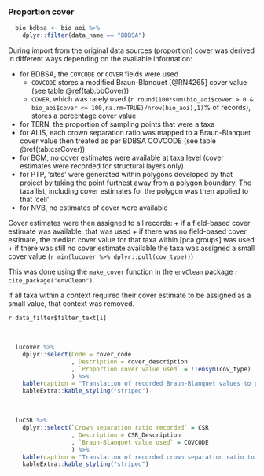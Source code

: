 ### Proportion cover

```r

  bio_bdbsa <- bio_aoi %>%
    dplyr::filter(data_name == "BDBSA")

```

During import from the original data sources (proportion) cover was derived in different ways depending on the available information:

* for BDBSA, the `COVCODE` or `COVER` fields were used
  + `COVCODE` stores a modified Braun-Blanquet [@RN4265] cover value (see table \@ref(tab:bbCover))
  + `COVER`, which was rarely used (`r round(100*sum(bio_aoi$cover > 0 & bio_aoi$cover <= 100,na.rm=TRUE)/nrow(bio_aoi),1)`% of records), stores a percentage cover value
* for TERN, the proportion of sampling points that were a taxa
* for ALIS, each crown separation ratio was mapped to a Braun-Blanquet cover value then treated as per BDBSA COVCODE (see table \@ref(tab:csrCover))
* for BCM, no cover estimates were available at taxa level (cover estimates were recorded for structural layers only)
* for PTP, 'sites' were generated within polygons developed by that project by taking the point furthest away from a polygon boundary. The taxa list, including cover estimates for the polygon was then applied to that 'cell'
* for NVB, no estimates of cover were available

Cover estimates were then assigned to all records:
  + if a field-based cover estimate was available, that was used
  + if there was no field-based cover estimate, the median cover value for that taxa within [pca groups] was used
  + if there was still no cover estimate available the taxa was assigned a small cover value (`r min(lucover %>% dplyr::pull(cov_type))`)
  
This was done using the `make_cover` function in the `envClean` package `r cite_package("envClean")`.
      
If all taxa within a context required their cover estimate to be assigned as a small value, that context was removed.

`r data_filter$filter_text[i]`
      
<br>

```r

  lucover %>%
    dplyr::select(Code = cover_code
                  , Description = cover_description
                  , `Proportion cover value used` = !!ensym(cov_type)
                  ) %>%
    kable(caption = "Translation of recorded Braun-Blanquet values to proportion cover values used") %>%
    kableExtra::kable_styling("striped")

```

<br>

```r

  luCSR %>% 
    dplyr::select(`Crown separation ratio recorded` = CSR
                  , Description = CSR_Description
                  , `Braun-Blanquet value used` = COVCODE
                  ) %>%
    kable(caption = "Translation of recorded crown separation ratio to modified Braun-Blanquet values") %>%
    kableExtra::kable_styling("striped")

```

<br>
